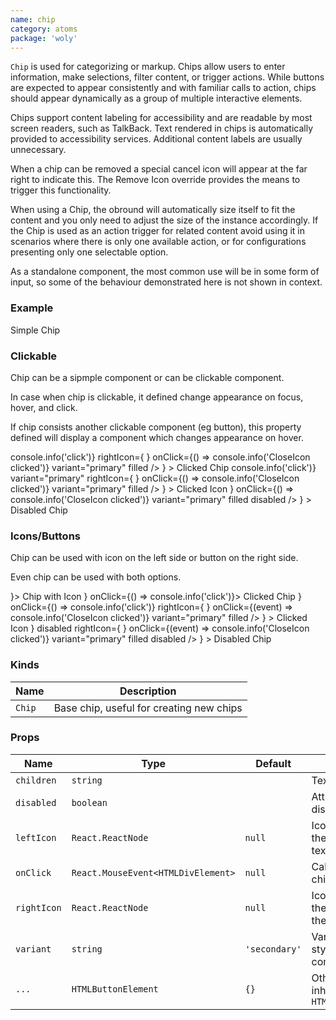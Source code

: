 ```yaml
---
name: chip
category: atoms
package: 'woly'
---
```



`Chip` is used for categorizing or markup.
Chips allow users to enter information, make selections, filter content, or trigger actions.
While buttons are expected to appear consistently and with familiar calls to action, chips should appear dynamically as a group of multiple interactive elements.

Chips support content labeling for accessibility and are readable by most screen readers, such as TalkBack.
Text rendered in chips is automatically provided to accessibility services. Additional content labels are usually unnecessary.

When a chip can be removed a special cancel icon will appear at the far right to indicate this.
The Remove Icon override provides the means to trigger this functionality.

When using a Chip, the obround will automatically size itself to fit the content and you only need to adjust the size of the instance accordingly.
If the Chip is used as an action trigger for related content avoid using it in scenarios where there is only one available action,
or for configurations presenting only one selectable option.

As a standalone component, the most common use will be in some form of input, so some of the behaviour demonstrated here is not shown in context.

### Example

<Playground>
  <block.XS>
    <Chip variant="primary">Simple Chip</Chip>
  </block.XS>
</Playground>

### Clickable

Chip can be a sipmple component or can be clickable component.

In case when chip is clickable, it defined change appearance on focus, hover, and click.

If chip consists another clickable component (eg button), this property defined will display a component which changes appearance on hover.

<Playground>
  <block.N>
    <Chip
      variant="primary"
      onClick={() => console.info('click')}
      rightIcon={
        <ButtonIcon
          icon={<CloseIcon />}
          onClick={() => console.info('CloseIcon clicked')}
          variant="primary"
          filled
        />
      }
    >
      Clicked Chip
    </Chip>
  </block.N>
  <block.XS>
    <Chip
      onClick={() => console.info('click')}
      variant="primary"
      rightIcon={
        <ButtonIcon
          icon={<CloseIcon />}
          onClick={() => console.info('CloseIcon clicked')}
          variant="primary"
          filled
        />
      }
    >
      Clicked Icon
    </Chip>
  </block.XS>
  <block.S>
    <Chip
      variant="primary"
      disabled
      rightIcon={
        <ButtonIcon
          icon={<CloseIcon />}
          onClick={() => console.info('CloseIcon clicked')}
          variant="primary"
          filled
          disabled
        />
      }
    >
      Disabled Chip
    </Chip>
  </block.S>
</Playground>

### Icons/Buttons

Chip can be used with icon on the left side or button on the right side.

Even chip can be used with both options.

<Playground>
  <block.S>
    <Chip variant="primary" leftIcon={<PlusIcon />}>
      Chip with Icon
    </Chip>
  </block.S>
  <block.S>
    <Chip variant="primary" leftIcon={<PlusIcon />} onClick={() => console.info('click')}>
      Clicked Chip
    </Chip>
  </block.S>
  <block.S>
    <Chip
      variant="primary"
      leftIcon={<PlusIcon />}
      onClick={() => console.info('click')}
      rightIcon={
        <ButtonIcon
          icon={<CloseIcon />}
          onClick={(event) => console.info('CloseIcon clicked')}
          variant="primary"
          filled
        />
      }
    >
      Clicked Icon
    </Chip>
  </block.S>
  <block.S>
    <Chip
      variant="primary"
      leftIcon={<PlusIcon />}
      disabled
      rightIcon={
        <ButtonIcon
          icon={<CloseIcon />}
          onClick={(event) => console.info('CloseIcon clicked')}
          variant="primary"
          filled
          disabled
        />
      }
    >
      Disabled Chip
    </Chip>
  </block.S>
</Playground>

### Kinds

| Name   | Description                              |
| ------ | ---------------------------------------- |
| `Chip` | Base chip, useful for creating new chips |

### Props

| Name        | Type                               | Default       | Description                                        |
| ----------- | ---------------------------------- | ------------- | -------------------------------------------------- |
| `children`  | `string`                           |               | Text inside chip                                   |
| `disabled`  | `boolean`                          |               | Attribute to disable chip                          |
| `leftIcon`  | `React.ReactNode`                  | `null`        | Icon to show on the left side of the text          |
| `onClick`   | `React.MouseEvent<HTMLDivElement>` | `null`        | Callback when chip is clicked                      |
| `rightIcon` | `React.ReactNode`                  | `null`        | Icon to show on the right side of the text         |
| `variant`   | `string`                           | `'secondary'` | Variant prop to style Chip component               |
| `...`       | `HTMLButtonElement`                | `{}`          | Other props are inherited from `HTMLButtonElement` |
